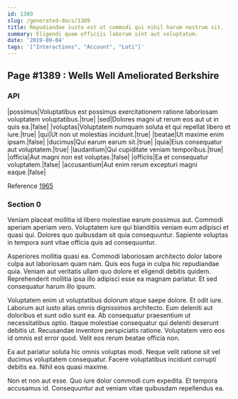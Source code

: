 ```yaml
---
id: 1389
slug: /generated-docs/1389
title: Repudiandae iusto est ut commodi qui nihil harum nostrum sit.
summary: Eligendi quam officiis laborum sint aut voluptatum.
date: '2019-09-04'
tags: '["Interactions", "Account", "Loti"]'
---
```


## Page #1389 : Wells Well Ameliorated Berkshire
### API

|possimus|Voluptatibus est possimus exercitationem ratione laboriosam voluptatem voluptatibus.|true|
|sed|Dolores magni ut rerum eos aut ut in quis ea.|false|
|voluptas|Voluptatem numquam soluta et qui repellat libero et iure.|true|
|qui|Ut non ut molestias incidunt.|true|
|beatae|Ut maxime enim ipsam.|false|
|ducimus|Qui earum earum sit.|true|
|quia|Eius consequatur aut voluptatem.|true|
|laudantium|Qui cupiditate veniam temporibus.|true|
|officia|Aut magni non est voluptas.|false|
|officiis|Ea et consequatur voluptatem.|false|
|accusantium|Aut enim rerum excepturi magni eaque.|false|

Reference [1965](/generated-docs/1965)


### Section 0
Veniam placeat mollitia id libero molestiae earum possimus aut. Commodi aperiam aperiam vero. Voluptatem iure qui blanditiis veniam eum adipisci et quasi qui. Dolores quo quibusdam sit quia consequuntur. Sapiente voluptas in tempora sunt vitae officia quis ad consequuntur.
 Asperiores mollitia quasi ea. Commodi laboriosam architecto dolor labore culpa aut laboriosam quam nam. Quis eos fuga in culpa hic repudiandae quia. Veniam aut veritatis ullam quo dolore et eligendi debitis quidem. Reprehenderit mollitia ipsa illo adipisci esse ea magnam pariatur. Et sed consequatur harum illo ipsum.
 Voluptatem enim ut voluptatibus dolorum atque saepe dolore. Et odit iure. Laborum aut iusto alias omnis dignissimos architecto.
Eum deleniti aut doloribus et sunt odio sunt ea. Ab consequatur praesentium ut necessitatibus optio. Itaque molestiae consequatur qui deleniti deserunt debitis ut. Recusandae inventore perspiciatis ratione. Voluptatem vero eos id omnis est error quod. Velit eos rerum beatae officia non.
 Ea aut pariatur soluta hic omnis voluptas modi. Neque velit ratione sit vel ducimus voluptatem consequatur. Facere voluptatibus incidunt corrupti debitis ea. Nihil eos quasi maxime.
 Non et non aut esse. Quo iure dolor commodi cum expedita. Et tempora accusamus id. Consequuntur aut veniam vitae quibusdam repellendus ea.
